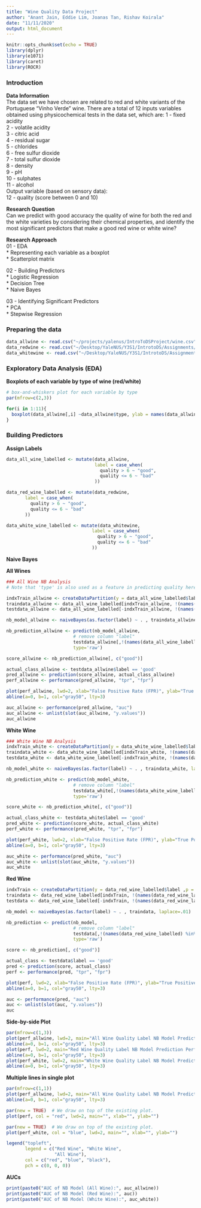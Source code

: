 ```yaml
---
title: "Wine Quality Data Project"
author: "Anant Jain, Eddie Lim, Joanas Tan, Rishav Koirala"
date: "11/11/2020"
output: html_document
---
```


```r
knitr::opts_chunk$set(echo = TRUE)
library(dplyr)
library(e1071)
library(caret)
library(ROCR)

```

### Introduction 

**Data Information**  
The data set we have chosen are related to red and white variants of the Portuguese "Vinho Verde" wine. There are a total of 12 inputs variables obtained using physicochemical tests in the data set, which are: 
1 - fixed acidity  
2 - volatile acidity  
3 - citric acid  
4 - residual sugar  
5 - chlorides  
6 - free sulfur dioxide  
7 - total sulfur dioxide  
8 - density  
9 - pH  
10 - sulphates  
11 - alcohol  
Output variable (based on sensory data):  
12 - quality (score between 0 and 10)  

**Research Question**  
Can we predict with good accuracy the quality of wine for both the red and the white varieties by considering their chemical properties, and identify the most significant predictors that make a good red wine or white wine? 

**Research Approach**  
01 - EDA  
* Representing each variable as a boxplot  
* Scatterplot matrix  

02 - Building Predictors  
* Logistic Regression  
* Decision Tree  
* Naive Bayes  

03 - Identifying Significant Predictors  
* PCA  
* Stepwise Regression  

### Preparing the data 

```r
data_allwine <- read.csv("~/projects/yalenus/IntroToDSProject/wine.csv")
data_redwine <- read.csv("~/Desktop/YaleNUS/Y3S1/IntrotoDS/Assignments/DSProj_NaiveBayes/winequality-red.csv")
data_whitewine <- read.csv("~/Desktop/YaleNUS/Y3S1/IntrotoDS/Assignments/DSProj_NaiveBayes/winequality-white.csv", sep=";")
```

### Exploratory Data Analysis (EDA)

**Boxplots of each variable by type of wine (red/white)**  

```r

# box-and-whiskers plot for each variable by type
par(mfrow=c(2,3))

for(i in 1:11){
  boxplot(data_allwine[,i] ~data_allwine$type, ylab = names(data_allwine)[i])
}
```

### Building Predictors 

**Assign Labels**  
```r

data_all_wine_labelled <- mutate(data_allwine,
                                 label = case_when(
                                   quality > 6 ~ "good", 
                                   quality <= 6 ~ "bad"
                                 ))

data_red_wine_labelled <- mutate(data_redwine,
       label = case_when(
         quality > 6 ~ "good", 
         quality <= 6 ~ "bad"
       ))

data_white_wine_labelled <- mutate(data_whitewine,
                                label = case_when(
                                  quality > 6 ~ "good", 
                                  quality <= 6 ~ "bad"
                                ))

```

**Naive Bayes**  

**All Wines**  
```r
### All Wine NB Analysis
# Note that 'type' is also used as a feature in predicting quality here

indxTrain_allwine <- createDataPartition(y = data_all_wine_labelled$label ,p = 0.8,list = FALSE) # uses random sampling
traindata_allwine <- data_all_wine_labelled[indxTrain_allwine, !(names(data_all_wine_labelled) %in% c('quality'))]
testdata_allwine <- data_all_wine_labelled[-indxTrain_allwine, !(names(data_all_wine_labelled) %in% c('quality'))]

nb_model_allwine <- naiveBayes(as.factor(label) ~ . , traindata_allwine, laplace=.01)

nb_prediction_allwine <- predict(nb_model_allwine,
                         # remove column "label"
                         testdata_allwine[,!(names(data_all_wine_labelled) %in% c('label'))],
                         type='raw') 

score_allwine <- nb_prediction_allwine[, c("good")]

actual_class_allwine <- testdata_allwine$label == 'good' 
pred_allwine <- prediction(score_allwine, actual_class_allwine)
perf_allwine <- performance(pred_allwine, "tpr", "fpr")
```

```r
plot(perf_allwine, lwd=2, xlab="False Positive Rate (FPR)", ylab="True Positive Rate (TPR)")
abline(a=0, b=1, col="gray50", lty=3)
```


```r
auc_allwine <- performance(pred_allwine, "auc")
auc_allwine <- unlist(slot(auc_allwine, "y.values"))
auc_allwine
```


**White Wine**
``` r
### White Wine NB Analysis
indxTrain_white <- createDataPartition(y = data_white_wine_labelled$label ,p = 0.8,list = FALSE)
traindata_white <- data_white_wine_labelled[indxTrain_white, !(names(data_white_wine_labelled) %in% c('quality'))]
testdata_white <- data_white_wine_labelled[-indxTrain_white, !(names(data_white_wine_labelled) %in% c('quality'))]

nb_model_white <- naiveBayes(as.factor(label) ~ . , traindata_white, laplace=.01)

nb_prediction_white <- predict(nb_model_white,
                         # remove column "label"
                         testdata_white[,!(names(data_white_wine_labelled) %in% c('label'))],
                         type='raw') 

score_white <- nb_prediction_white[, c("good")]

actual_class_white <- testdata_white$label == 'good' 
pred_white <- prediction(score_white, actual_class_white)
perf_white <- performance(pred_white, "tpr", "fpr")

```


``` r
plot(perf_white, lwd=2, xlab="False Positive Rate (FPR)", ylab="True Positive Rate (TPR)")
abline(a=0, b=1, col="gray50", lty=3)
```


``` r
auc_white <- performance(pred_white, "auc")
auc_white <- unlist(slot(auc_white, "y.values"))
auc_white

```

**Red Wine**
``` r
indxTrain <- createDataPartition(y = data_red_wine_labelled$label ,p = 0.8,list = FALSE) # uses random sampling
traindata <- data_red_wine_labelled[indxTrain, !(names(data_red_wine_labelled) %in% c('quality'))]
testdata <- data_red_wine_labelled[-indxTrain, !(names(data_red_wine_labelled) %in% c('quality'))]

nb_model <- naiveBayes(as.factor(label) ~ . , traindata, laplace=.01)

nb_prediction <- predict(nb_model,
                         # remove column "label"
                         testdata[,!(names(data_red_wine_labelled) %in% c('label'))],
                         type='raw') 

score <- nb_prediction[, c("good")]

actual_class <- testdata$label == 'good' 
pred <- prediction(score, actual_class)
perf <- performance(pred, "tpr", "fpr")
```

``` r
plot(perf, lwd=2, xlab="False Positive Rate (FPR)", ylab="True Positive Rate (TPR)")
abline(a=0, b=1, col="gray50", lty=3)
```

``` r
auc <- performance(pred, "auc")
auc <- unlist(slot(auc, "y.values"))
auc
```


**Side-by-side Plot**

``` r
par(mfrow=c(1,3)) 
plot(perf_allwine, lwd=2, main="All Wine Quality Label NB Model Prediction Perf", xlab="False Positive Rate (FPR)", ylab="True Positive Rate (TPR)")
abline(a=0, b=1, col="gray50", lty=3)
plot(perf, lwd=2, main="Red Wine Quality Label NB Model Prediction Perf", xlab="False Positive Rate (FPR)", ylab="True Positive Rate (TPR)")
abline(a=0, b=1, col="gray50", lty=3)
plot(perf_white, lwd=2, main="White Wine Quality Label NB Model Prediction Perf", xlab="False Positive Rate (FPR)", ylab="True Positive Rate (TPR)")
abline(a=0, b=1, col="gray50", lty=3)
```

**Multiple lines in single plot**
``` r
par(mfrow=c(1,1)) 
plot(perf_allwine, lwd=2, main="All Wine Quality Label NB Model Prediction Perf", xlab="False Positive Rate (FPR)", ylab="True Positive Rate (TPR)")
abline(a=0, b=1, col="gray50", lty=3)

par(new = TRUE)  # We draw on top of the existing plot.
plot(perf, col = "red", lwd=2, main="", xlab="", ylab="")

par(new = TRUE)  # We draw on top of the existing plot.
plot(perf_white, col = "blue", lwd=2, main="", xlab="", ylab="")

legend("topleft",
       legend = c("Red Wine", "White Wine", 
                  "All Wine"),
       col = c("red", "blue", "black"),
       pch = c(0, 0, 0))
```

**AUCs**
```r
print(paste0("AUC of NB Model (All Wine):", auc_allwine))
print(paste0("AUC of NB Model (Red Wine):", auc))
print(paste0("AUC of NB Model (White Wine):", auc_white))
```
